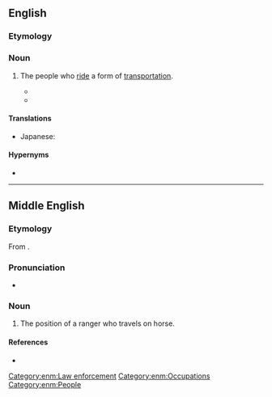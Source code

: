 ==English==
{{wikipedia}}

===Etymology===
{{suffix|en|rider|ship}}

===Noun===
{{en-noun|~}}

# {{lb|en|collective}} The people who [[ride]] a form of [[transportation]].
#: {{ux|en|The bus company was going bankrupt because their '''ridership''' was too small.}}
#* {{quote-journal|en|date=2019 October 23|author=Philip Haigh|title=Railway reorganisation offers no guarantee of a panacea|journal=Rail|page=57|text=Virgin Trains East Coast failed because '''ridership''' and revenue did not increase as predicted in its bid. It still rose, but not enough to satisfy the deal it had made with [[DfT]]. The result was that Stagecoach and Virgin lost a lot of money.}}
#* {{quote-journal|en|author=Somini Sengupta|title=Riders Are Abandoning Buses and Trains. That’s a Problem for Climate Change.|work=The New York Times|date=2021-03-25|url=https://www.nytimes.com/2021/03/25/climate/public-transit-climate-change.html|issn=0362-4331|author2=Geneva Abdul|author3=Manuela Andreoni|author4=Veronica Penney|passage=But the picture is grim in many more cities. On the Paris Métro, '''ridership''' was just over half of normal in the first two months of this year.}}

====Translations====
{{trans-top|the people who ride a form of transportation}}
* Japanese: {{t|ja|乗降人員|tr=じょうこうじんいん, jōkōjin'in}}
{{trans-bottom}}

====Hypernyms====
* {{l|en|patronage}}

----

==Middle English==

===Etymology===
From {{af|enm|ryder|-schipe}}.

===Pronunciation===
* {{IPA|enm|/ˈriːdərʃip(ə)/}}

===Noun===
{{head|enm|noun}}

# {{tlb|enm|Late ME|rare}} The position of a ranger who travels on horse.

====References====
* {{R:MED Online|entry=rīdership |pos=n  |id=MED37472 |accessdate=2018-08-08}}

[[Category:enm:Law enforcement]]
[[Category:enm:Occupations]]
[[Category:enm:People]]